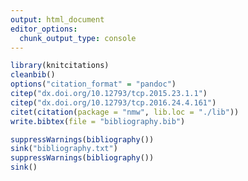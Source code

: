 ```yaml
---
output: html_document
editor_options: 
  chunk_output_type: console
---
```


```r
library(knitcitations)
cleanbib()
options("citation_format" = "pandoc")
citep("dx.doi.org/10.12793/tcp.2015.23.1.1")
citep("dx.doi.org/10.12793/tcp.2016.24.4.161")
citet(citation(package = "nmw", lib.loc = "./lib"))
write.bibtex(file = "bibliography.bib")
```

```r
suppressWarnings(bibliography())
sink("bibliography.txt")
suppressWarnings(bibliography())
sink()
```

